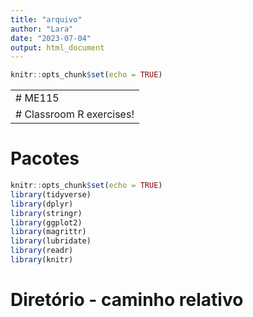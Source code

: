 ```yaml
---
title: "arquivo"
author: "Lara"
date: "2023-07-04"
output: html_document
---
```


```r
knitr::opts_chunk$set(echo = TRUE)
```

-----------------------------------------------------------------------------------------------
# ME115
# Classroom R exercises!
-----------------------------------------------------------------------------------------------

# Pacotes
```r
knitr::opts_chunk$set(echo = TRUE)
library(tidyverse)
library(dplyr)
library(stringr)
library(ggplot2)
library(magrittr)
library(lubridate)
library(readr)
library(knitr)
```

# Diretório - caminho relativo

